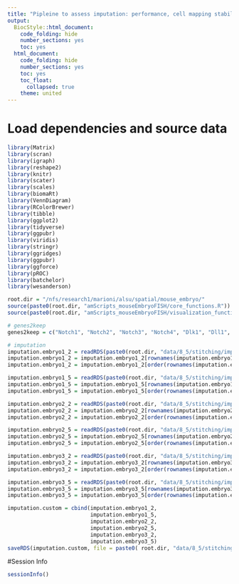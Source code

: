 ```yaml
---
title: "Pipleine to assess imputation: performance, cell mapping stability and others."
output:
  BiocStyle::html_document:
    code_folding: hide
    number_sections: yes
    toc: yes  
  html_document:
    code_folding: hide
    number_sections: yes
    toc: yes
    toc_float:
      collapsed: true
    theme: united
---
```



# Load dependencies and source data

```r

library(Matrix)
library(scran)
library(igraph)
library(reshape2)
library(knitr)
library(scater)
library(scales)
library(biomaRt)
library(VennDiagram)
library(RColorBrewer)
library(tibble)
library(ggplot2)
library(tidyverse)
library(ggpubr)
library(viridis)
library(stringr)
library(ggridges)
library(ggpubr)
library(ggforce)
library(pROC)
library(batchelor)
library(wesanderson)

root.dir = "/nfs/research1/marioni/alsu/spatial/mouse_embryo/"
source(paste0(root.dir, "amScripts_mouseEmbryoFISH/core_functions.R"))
source(paste0(root.dir, "amScripts_mouseEmbryoFISH/visualization_functions.R"))

# genes2keep
genes2keep = c("Notch1", "Notch2", "Notch3", "Notch4", "Dlk1", "Dll1", "Dll3", "Dll4", "Jag1", "Jag2")

# imputation
imputation.embryo1_2 = readRDS(paste0(root.dir, "data/8_5/stitching/imputation/imputation_seq2atlas_logcounts_embryo1z2.rds"))
imputation.embryo1_2 = imputation.embryo1_2[rownames(imputation.embryo1_2) %in% genes2keep, ]
imputation.embryo1_2 = imputation.embryo1_2[order(rownames(imputation.embryo1_2)), ]

imputation.embryo1_5 = readRDS(paste0(root.dir, "data/8_5/stitching/imputation/imputation_seq2atlas_logcounts_embryo1z5.rds"))
imputation.embryo1_5 = imputation.embryo1_5[rownames(imputation.embryo1_5) %in% genes2keep, ]
imputation.embryo1_5 = imputation.embryo1_5[order(rownames(imputation.embryo1_5)), ]

imputation.embryo2_2 = readRDS(paste0(root.dir, "data/8_5/stitching/imputation/imputation_seq2atlas_logcounts_embryo2z2.rds"))
imputation.embryo2_2 = imputation.embryo2_2[rownames(imputation.embryo2_2) %in% genes2keep, ]
imputation.embryo2_2 = imputation.embryo2_2[order(rownames(imputation.embryo2_2)), ]

imputation.embryo2_5 = readRDS(paste0(root.dir, "data/8_5/stitching/imputation/imputation_seq2atlas_logcounts_embryo2z5.rds"))
imputation.embryo2_5 = imputation.embryo2_5[rownames(imputation.embryo2_5) %in% genes2keep, ]
imputation.embryo2_5 = imputation.embryo2_5[order(rownames(imputation.embryo2_5)), ]

imputation.embryo3_2 = readRDS(paste0(root.dir, "data/8_5/stitching/imputation/imputation_seq2atlas_logcounts_embryo3z2.rds"))
imputation.embryo3_2 = imputation.embryo3_2[rownames(imputation.embryo3_2) %in% genes2keep, ]
imputation.embryo3_2 = imputation.embryo3_2[order(rownames(imputation.embryo3_2)), ]

imputation.embryo3_5 = readRDS(paste0(root.dir, "data/8_5/stitching/imputation/imputation_seq2atlas_logcounts_embryo3z5.rds"))
imputation.embryo3_5 = imputation.embryo3_5[rownames(imputation.embryo3_5) %in% genes2keep, ]
imputation.embryo3_5 = imputation.embryo3_5[order(rownames(imputation.embryo3_5)), ]

imputation.custom = cbind(imputation.embryo1_2, 
                          imputation.embryo1_5, 
                          imputation.embryo2_2,
                          imputation.embryo2_5, 
                          imputation.embryo3_2,
                          imputation.embryo3_5)
saveRDS(imputation.custom, file = paste0( root.dir, "data/8_5/stitching/imputation/custom/imputation_Notch.rds"))  

```


#Session Info

```r
sessionInfo()
```

